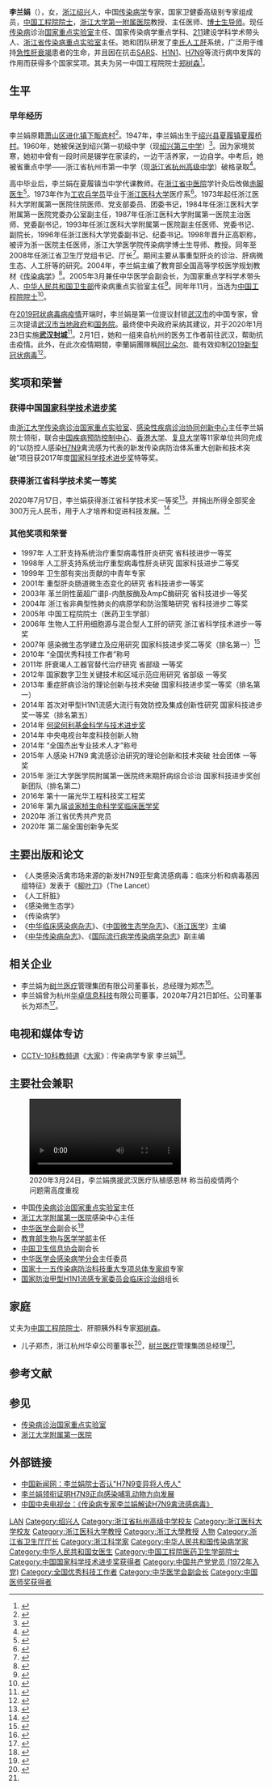 {{Infobox medical person
| name              = 李兰娟
| image             = Li Lanjuan-20220501.png
| honorific_suffix  = {{small|[[中国工程院院士|院士]]}}
| alt               =
| nationality       = {{PRC}}
| citizenship       =
| birth_name        =
| birth_date        = {{Birth date and age|1947|9|13}}
| birth_place       = {{ROC}}[[浙江省_(中華民國)|浙江省]][[绍兴县|绍兴县]]
| death_date        =
| death_place       =
| death_cause       =
| occupation        =
| known_for         = [[肝衰竭|肝衰竭]]、[[病毒性肝炎|病毒性肝炎]]等肝类疾病诊治、肝病微生态研究<br>中国人工肝开拓者<br>对[[SARS|SARS]]、[[H7N9|H7N9]]和[[H1N1|H1N1]]等[[传染病|传染病]]的防治<br>[[2019新型冠状病毒疫情|新型(2019)冠狀病毒]]防治研究
| years_active      =
| education         = 浙江医科大学（现[[浙江大学医学院|浙江大学医学院]]）医学士
| relations         =
| website           =
| profession        = [[基础医学|基础医学]]、[[传染病学|传染病学]]
| field             = [[传染病学|传染病学]]、肝脏疾病
| work_institutions = [[浙江大学附属第一医院|浙江大学附属第一医院]]
| specialism        =
| research_field    = [[传染性疾病|传染性疾病]]、[[肝脏疾病学|肝脏疾病学]]
| notable_works     =
| prizes            = [[中国工程院院士|中国工程院院士]]<br>[[中华医学会|中华医学会]]副会长<br>2017年度[[国家科学技术进步奖|国家科学技术进步奖]]特等奖<br>(待补充)
| module1           = 传染病、肝衰竭、病毒性肝炎、肝病微生态研究
| signature         =
| spouse            = [[郑树森_(医学家)|郑树森]]
| party             = {{CPC|22px}}
}}
'''李兰娟'''（{{bd|1947年|9月13日|}}），女，[[浙江省|浙江]][[绍兴|绍兴]]人，中国[[传染病学|传染病学]]专家，国家卫健委高级别专家组成员，[[中国工程院院士|中国工程院院士]]，[[浙江大学第一附属医院|浙江大学第一附属医院]]教授、主任医师、[[博士生导师|博士生导师]]。现任[[传染病|传染病]]诊治[[国家重点实验室|国家重点实验室]]主任、国家传染病学重点学科、[[211工程|211]]建设学科学术带头人、[[浙江省传染病重点实验室|浙江省传染病重点实验室]]主任。她和团队研发了[[李氏人工肝|李氏人工肝]]系统，广泛用于维持[[急性肝衰竭|急性肝衰竭]]患者的生命，并且因在抗击[[SARS|SARS]]、[[H1N1|H1N1]]、[[H7N9|H7N9]]等流行病中发挥的作用而获得多个国家奖项。其夫为另一中国工程院院士[[郑树森_(医学家)|郑树森]]<ref>{{Cite book |url=https://www.worldcat.org/oclc/970042285 |title=女性文化学 |last=Zhao, Shuqin, 1955- |last2=赵树勤, 1955- |date=2015 |publisher=湖南师范大学出版社 |isbn=978-7-5648-2138-8 |edition=Di 1 ban |location=长沙市 |pages=168 |chapter=Nü xing wen hua xue = NUXING WENHUA XUE |oclc=970042285}}</ref>。

== 生平 ==
===早年经历===
李兰娟原籍[[萧山区|萧山区]][[进化镇_(杭州市)|进化镇]][[下畈底村|下畈底村]]<ref>{{Cite web |title=率队再征武汉！李兰娟院士，家乡人为你骄傲！_萧山区 |url=http://www.sohu.com/a/370311869_349148 |accessdate=2020-02-04 |work=www.sohu.com |language=en |archive-date=2020-02-04 |archive-url=https://web.archive.org/web/20200204111925/http://www.sohu.com/a/370311869_349148 |dead-url=no }}</ref>。1947年，李兰娟出生于[[绍兴县|绍兴县]][[夏履镇|夏履镇]][[夏履桥村|夏履桥村]]。1960年，她被保送到绍兴第一初级中学（现[[绍兴第三中学|绍兴第三中学]]）<ref>{{Cite web |title=建议武汉“封城”、齐名钟南山的女人，到底有多厉害？_李兰娟 |url=http://www.sohu.com/a/372274181_100266088 |accessdate=2020-02-18 |work=www.sohu.com |language=en |archive-date=2020-05-02 |archive-url=https://web.archive.org/web/20200502101633/https://www.sohu.com/a/372274181_100266088 |dead-url=no }}</ref>。因为家境贫寒，她初中曾有一段时间是辍学在家读的，一边干活养家，一边自学。中考后，她被省重点中学——浙江省杭州市第一中学（现[[浙江省杭州高级中学|浙江省杭州高级中学]]）破格录取<ref>{{Cite web |title=钟南山背后的女人，到底有多厉害？_腾讯新闻 |url=https://new.qq.com/omn/20200208/20200208A0KGFB00.html |accessdate=2020-02-18 |work=new.qq.com |archive-date=2020-09-22 |archive-url=https://web.archive.org/web/20200922084328/https://new.qq.com/omn/20200208/20200208A0KGFB00.html |dead-url=no }}</ref>。

高中毕业后，李兰娟在夏履镇当中学代课教师。在[[浙江省中医院|浙江省中医院]]学针灸后改做[[赤脚医生|赤脚医生]]<ref>{{Cite news |url=https://zjnews.zjol.com.cn/zjnews/201811/t20181117_8766839.shtml |title=李兰娟： 从赤脚医生到院士 |author=张苗 |date=2018-11-17 |work=浙江在线 |accessdate=2020-01-29 |location=杭州 |archive-date=2020-06-29 |archive-url=https://web.archive.org/web/20200629173203/https://zjnews.zjol.com.cn/zjnews/201811/t20181117_8766839.shtml |dead-url=no }}</ref>。1973年作为[[工农兵学员|工农兵学员]]毕业于[[浙江医科大学|浙江医科大学]]医疗系<ref>{{Cite book |url=https://www.worldcat.org/oclc/880065290 |title=巾帼风采 第三卷 |first=黄祖坤 |last2=黄祖坤. |date=2008 |publisher=中国画报出版社 |isbn=978-7-80220-296-2 |edition=Di 1 ban |location=北京 |pages=193-194 |chapter=Jin guo feng cai. Di san juan |oclc=880065290 |access-date=2020-06-19 |archive-date=2020-06-26 |archive-url=https://web.archive.org/web/20200626222804/https://www.worldcat.org/oclc/880065290 |dead-url=no }}</ref>。1973年起任浙江医科大学附属第一医院住院医师、党支部委员、团委书记，1984年任浙江医科大学附属第一医院党委办公室副主任，1987年任浙江医科大学附属第一医院主治医师、党委副书记，1993年任浙江医科大学附属第一医院副主任医师、党委书记、副院长，1996年任浙江医科大学党委副书记、纪委书记。1998年晋升正高职称，被评为浙一医院主任医师，浙江大学医学院传染病学博士生导师、教授。同年至2008年任浙江省卫生厅党组书记、厅长<ref>{{Cite news |url=http://meeting.dxy.cn/14/article/i6546.html |title=李兰娟教授 第十次全国感染病学术会议大会主席 |date=2008-09-03 |work=中国医学会 |accessdate=2020-01-29 |archive-date=2020-06-29 |archive-url=https://web.archive.org/web/20200629153144/http://meeting.dxy.cn/14/article/i6546.html |dead-url=no }}</ref>。期间主要从事重型肝炎的诊治、肝病微生态、人工肝等的研究。2004年，李兰娟主编了教育部全国高等学校医学规划教材《[[传染病学|传染病学]]》<ref>{{Cite book |url=https://www.worldcat.org/oclc/216911765 |title=经典浙大 |first=张冬素等 |last2=张冬素, 1970- |date=2007 |publisher=浙江大学出版社 |isbn=978-7-308-05300-6 |edition=Di 1 ban |location=杭州 |chapter=Jing dian Zhe da = Zhejiang University |oclc=216911765 |access-date=2020-06-19 |archive-date=2020-06-21 |archive-url=https://web.archive.org/web/20200621015815/https://www.worldcat.org/oclc/216911765 |dead-url=no }}</ref>。2005年3月兼任中华医学会副会长，为国家重点学科学术带头人、[[中华人民共和国卫生部|中华人民共和国卫生部]]传染病重点实验室主任<ref>{{Cite book |url=https://www.worldcat.org/oclc/956428470 |title=中国医院年鉴 2006 |last=Mao, Qunan. |first=《中国医院年鉴》编辑委员会 |last2=Pan, Xuetian. |last3=毛群安. |last4=潘学田.  |date=2007 |publisher=中国协和医科大学出版社  |isbn=7-81072-832-6 |edition=Di 1 ban |location=Beijing |chapter=Zhong guo yi yuan nian jian. 2006 |oclc=956428470}}</ref>。同年年11月，当选为[[中国工程院院士|中国工程院院士]]<ref>{{Cite book |title=浙江年鉴 2006 |first=浙江年鉴杂志社编 |year=2006 |location=杭州 |pages=370}}</ref>。

在[[2019冠状病毒病疫情|2019冠状病毒病疫情]]开端时，李兰娟是第一位提议封锁[[武汉市|武汉市]]的中国专家，曾三次提请[[武汉市人民政府|武汉市当地政府]]和[[中华人民共和国国务院|国务院]]。最终使中央政府采纳其建议，并于2020年1月23日实施'''[[2019冠状病毒病中国大陆疫区封锁措施|武汉封城]]'''<ref>{{Cite news |url=http://news.sina.com.cn/c/2020-03-27/doc-iimxyqwa3559912.shtml |title=李兰娟首披武汉封城细节：1月22日深夜向上汇报必须封城 |author=澎湃新闻 |date=2020-03-27 |accessdate=2020-03-29 |language=zh-hans |archive-date=2020-10-01 |archive-url=https://web.archive.org/web/20201001140558/https://news.sina.com.cn/c/2020-03-27/doc-iimxyqwa3559912.shtml |dead-url=no }}</ref>。2月1日，她和一组来自杭州的医务工作者前往武汉，帮助抗击疫情。此外，在此次疫情期間，李蘭娟團隊稱[[阿比朵尔|阿比朵尔]]、{{en-link|达芦那韦|Darunavir}}能有效抑制[[2019新型冠状病毒|2019新型冠状病毒]]<ref>{{Cite web |url=http://www.sd.chinanews.com/2/2020/0205/70145.html |title=李兰娟团队：阿比朵尔、达芦那韦能有效抑制冠状病毒 |access-date=2020-02-05 |archive-date=2020-12-12 |archive-url=https://web.archive.org/web/20201212182420/http://www.sd.chinanews.com/2/2020/0205/70145.html |dead-url=no }}</ref>。

== 奖项和荣誉 ==
=== 获得中国[[国家科学技术进步奖|国家科学技术进步奖]] ===
由[[浙江大学传染病诊治国家重点实验室|浙江大学传染病诊治国家重点实验室]]、[[感染性疾病诊治协同创新中心|感染性疾病诊治协同创新中心]]主任李兰娟院士领衔，联合[[中国疾病预防控制中心|中国疾病预防控制中心]]、[[香港大学|香港大学]]、[[复旦大学|复旦大学]]等11家单位共同完成的“以防控人感染[[H7N9|H7N9]]禽流感为代表的新发传染病防治体系重大创新和技术突破”项目获2017年度[[国家科学技术进步奖|国家科学技术进步奖]]特等奖。

=== 获得浙江省科学技术奖一等奖 ===
2020年7月17日，李兰娟获得浙江省科学技术奖一等奖<ref>{{cite news |author1=余勤 |title=全省科学技术奖励大会在杭举行 车俊出席 袁家军讲话 |url=http://zjnews.zjol.com.cn/gaoceng_developments/cj/newest/202007/t20200717_12146987.shtml |accessdate=2020-07-17 |work=浙江在线 |date=2020-07-17 |archive-date=2020-07-20 |archive-url=https://web.archive.org/web/20200720025111/http://zjnews.zjol.com.cn/gaoceng_developments/cj/newest/202007/t20200717_12146987.shtml |dead-url=no }}</ref>。并捐出所得全部奖金300万元人民币，用于人才培养和促进科技发展。<ref>{{cite news |author1=王艾冰 |title=李兰娟院士获浙江科技大奖：300万奖金将全部捐出用于人才培养 |url=https://new.qq.com/rain/a/20200718A05AK900 |accessdate=2020-07-17 |work=腾讯新闻 |date=2020-07-17 |archive-date=2020-07-19 |archive-url=https://web.archive.org/web/20200719025534/https://new.qq.com/rain/a/20200718A05AK900 |dead-url=no }}</ref>

===其他奖项和荣誉===
*1997年	人工肝支持系统治疗重型病毒性肝炎研究	省科技进步一等奖
*1998年	人工肝支持系统治疗重型病毒性肝炎研究	国家科技进步二等奖
*1999年	卫生部有突出贡献的中青年专家
*2001年	重型肝炎肠道微生态变化的研究	省科技进步一等奖
*2003年	革兰阴性菌超广谱β-内酰胺酶及AmpC酶研究	省科技进步一等奖
*2004年	浙江省非典型性肺炎的病原学和防治策略研究	省科技进步二等奖
*2005年	中国工程院院士（医药卫生学部）
*2006年	生物人工肝用细胞源与混合型人工肝的研究	浙江省科学技术进步一等奖
*2007年	感染微生态学建立及应用研究	国家科技进步奖二等奖（排名第一）<ref>{{cite news |author1=科技部 |title=2007年度国家科学技术进步奖获奖项目 |url=http://www.most.gov.cn/cxfw/kjjlcx/kjjl2007/200801/t20080118_58609.htm |accessdate=2008-01-08 |work=中华人民共和国科学技术部 |date=2008-01-08 |archive-date=2019-09-15 |archive-url=https://web.archive.org/web/20190915221928/http://www.most.gov.cn/cxfw/kjjlcx/kjjl2007/200801/t20080118_58609.htm |dead-url=no }}</ref>
*2010年	“全国优秀科技工作者”称号
*2011年	肝衰竭人工器官替代治疗研究	省部级 一等奖
*2012年	国家数字卫生关键技术和区域示范应用研究	省部级 一等奖
*2013年	重症肝病诊治的理论创新与技术突破	国家科技进步奖一等奖（排名第一） 
*2014年	首次对甲型H1N1流感大流行有效防控及集成创新性研究	国家科技进步奖一等奖（排名第五） 
*2014年	[[何梁何利基金科学与技术进步奖|何梁何利基金科学与技术进步奖]]
*2014年	中央电视台年度科技创新人物 
*2014年	“全国杰出专业技术人才”称号 
*2015年	人感染 H7N9 禽流感诊治研究的理论创新和技术突破	社会团体 一等奖
*2015年	浙江大学医学院附属第一医院终末期肝病综合诊治	国家科技进步奖创新团队（排名第二）
*2016年	第十一届光华工程科技奖工程奖 
*2016年	第九届[[谈家桢生命科学奖|谈家桢生命科学奖临床医学奖]]
*2020年	浙江省优秀共产党员
*2020年	第二届全国创新争先奖
== 主要出版和论文 ==
*《人类感染活禽市场来源的新发H7N9亚型禽流感病毒：临床分析和病毒基因组特征》发表于《[[柳葉刀_(雜誌)|柳叶刀]]》（The Lancet）
*《人工肝脏》
*《感染微生态学》
*《传染病学》
*《[[中华临床感染病杂志|中华临床感染病杂志]]》、《[[中国微生态学杂志|中国微生态学杂志]]》、《[[浙江医学|浙江医学]]》主编
*《[[中华传染病杂志|中华传染病杂志]]》、《[[国际流行病学传染病学杂志|国际流行病学传染病学杂志]]》副主编

==相关企业==
*李兰娟为[[树兰医疗|树兰医疗]]管理集团有限公司董事长，总经理为郑杰<ref name=树兰>{{cite web |title=树兰医疗管理集团有限公司 |url=https://www.tianyancha.com/company/3102114501 |website=天眼查 |accessdate=2020-09-05 }}{{Dead link}}</ref>。
*李兰娟曾为杭州[[华卓信息科技|华卓信息科技]]有限公司董事，2020年7月21日卸任。公司董事长为郑杰<ref>{{cite web |title=杭州华卓信息科技有限公司 |url=https://www.tianyancha.com/company/1430703855 |website=天眼查 |accessdate=2020-09-05 }}{{Dead link}}</ref>。

== 电视和媒体专访 ==
*[[中國中央電視台科學教育頻道|CCTV-10科教频道]]《[[大家_(节目)|大家]]》：传染病学专家 李兰娟<ref>{{cite news|url=https://tv.cctv.com/2016/11/03/VIDEe8echnhPKftDrNLPCZgN161103.shtml|title=《大家》 20161102 传染病学专家 李兰娟/肝胆胰外科专家 郑树森|date=2016-11-03|publisher=央視網|access-date=2016-11-03|archive-url=https://web.archive.org/web/20210825022612/https://tv.cctv.com/2016/11/03/VIDEe8echnhPKftDrNLPCZgN161103.shtml|archive-date=2021-08-25|dead-url=no}}</ref>。

== 主要社会兼职 ==
[[File:2020年3月24日_李兰娟携援武汉医疗队植感恩林_称当前疫情两个问题需高度重视.webm|2020年3月24日，李兰娟携援武汉医疗队植感恩林 称当前疫情两个问题需高度重视]]
* 中国[[传染病诊治国家重点实验室|传染病诊治国家重点实验室]]主任
* [[浙江大学附属第一医院|浙江大学附属第一医院]]感染中心主任
* [[中华医学会|中华医学会]]副会长<ref>{{cite news |author1=任艺、潘若琳 |title=李兰娟：为国为民真国士 |url=https://www.cma.org.cn/art/2020/3/27/art_1783_33939.html |accessdate=2020-03-27 |work=中华医学信息导报 |date=2020-03-27 |archive-date=2020-09-08 |archive-url=https://web.archive.org/web/20200908033456/https://www.cma.org.cn/art/2020/3/27/art_1783_33939.html |dead-url=no }}</ref>
* [[教育部生物与医学学部|教育部生物与医学学部]]主任
* [[中国卫生信息协会|中国卫生信息协会]]副会长
* [[中华医学会感染病学分会|中华医学会感染病学分会]]主任委员
* [[国家十一五传染病防治科技重大专项总体专家组|国家十一五传染病防治科技重大专项总体专家组]]专家
* [[国家防治甲型H1N1流感专家委员会临床诊治组|国家防治甲型H1N1流感专家委员会临床诊治组]]组长

== 家庭 ==
丈夫为[[中国工程院院士|中国工程院院士]]、肝胆胰外科专家[[郑树森_(医学家)|郑树森]]。
*儿子郑杰，浙江杭州华卓公司董事长<ref>{{cite news |title=李兰娟力推抗新冠病毒药物，却被指帮儿子“卖药”，真相是什么？ |url=http://news.sina.com.cn/c/2020-02-05/doc-iimxxste9110092.shtml |accessdate=2020-09-05 |work=时代周刊 |date=2020-02-05|archiveurl=https://web.archive.org/web/20200207204913/http://news.sina.com.cn/c/2020-02-05/doc-iimxxste9110092.shtml |archivedate=2020-02-07}}</ref>，[[树兰医疗|树兰医疗]]管理集团总经理<ref name=树兰/>。

==参考文献 ==
{{reflist}}

== 参见 ==
* [[传染病诊治国家重点实验室|传染病诊治国家重点实验室]]
* [[浙江大学附属第一医院|浙江大学附属第一医院]]

== 外部链接 ==
* [http://www.chinanews.com/shipin/2013/04-28/news208102.shtml 中国新闻网：李兰娟院士否认"H7N9变异将人传人"] {{Wayback|url=http://www.chinanews.com/shipin/2013/04-28/news208102.shtml |date=20200222174019 }}
* [http://news.sciencenet.cn/htmlnews/2013/4/277280.shtm 李兰娟领衔证明H7N9正向感染哺乳动物方向发展] {{Wayback|url=http://news.sciencenet.cn/htmlnews/2013/4/277280.shtm |date=20210123023038 }}
* [http://video.sina.com.cn/p/news/v/2013-04-05/012062258541.html 中国中央电视台：《传染病专家李兰娟解读H7N9禽流感病毒》] {{Wayback|url=http://video.sina.com.cn/p/news/v/2013-04-05/012062258541.html |date=20200810015112 }}

{{start box}}
{{s-gov|prc}}
{{s-before|？}}
{{s-title|[[浙江省人民政府|浙江省人民政府]]卫生厅厅长|1998年-2008年}}
{{s-after|[[杨敬|杨敬]]}}
{{end box}}
{{中国工程院医药卫生学部院士}}
{{中国医学科学院学术咨询委员会临床医学部学部委员}}
{{Navboxes
| title  = 李兰娟在[[中华医学会|中华医学会]]的职务
| list1  =
{{中华医学会第二十三届理事会}}
{{中华医学会第二十四届理事会}}
}}
{{2019-nCoV}}

{{Authority control}}

{{DEFAULTSORT:LI李}}
[[Category:李姓|LAN]]
[[Category:绍兴人|Category:绍兴人]]
[[Category:浙江省杭州高级中学校友|Category:浙江省杭州高级中学校友]]
[[Category:浙江医科大学校友|Category:浙江医科大学校友]]
[[Category:浙江医科大学教授|Category:浙江医科大学教授]]
[[Category:浙江大學教授|Category:浙江大學教授]]
[[Category:浙江大學医学部|人物]]
[[Category:浙江省卫生厅厅长|Category:浙江省卫生厅厅长]]
[[Category:浙江科学家|Category:浙江科学家]]
[[Category:中华人民共和国传染病学家|Category:中华人民共和国传染病学家]]
[[Category:中华人民共和国女医生|Category:中华人民共和国女医生]]
[[Category:中国工程院医药卫生学部院士|Category:中国工程院医药卫生学部院士]]
[[Category:中国国家科学技术进步奖获得者|Category:中国国家科学技术进步奖获得者]]
[[Category:中国共产党党员_(1972年入党)|Category:中国共产党党员 (1972年入党)]]
[[Category:全国优秀科技工作者|Category:全国优秀科技工作者]]
[[Category:中华医学会副会长|Category:中华医学会副会长]]
[[Category:中国医师奖获得者|Category:中国医师奖获得者]]
